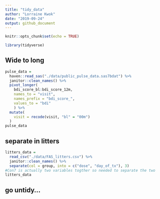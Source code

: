 ```yaml
---
title: "tidy_data"
author: "Lorraine Kwok"
date: "2019-09-24"
output: github_document
---
```


```r
knitr::opts_chunk$set(echo = TRUE)

library(tidyverse)
```

## Wide to long
```r
pulse_data = 
  haven::read_sas("./data/public_pulse_data.sas7bdat") %>%
  janitor::clean_names() %>%
  pivot_longer(
    bdi_score_bl:bdi_score_12m,
    names_to = "visit", 
    names_prefix = "bdi_score_",
    values_to = "bdi"
    ) %>%
  mutate(
    visit = recode(visit, "bl" = "00m")
  )
pulse_data
```

## separate in litters 
```r
litters_data = 
  read_csv("./data/FAS_litters.csv") %>%
  janitor::clean_names() %>%
  separate(col = group, into = c("dose", "day_of_tx"), 3)
#Con7 is actually two variables togther so needed to separate the two
litters_data
```

## go untidy...



